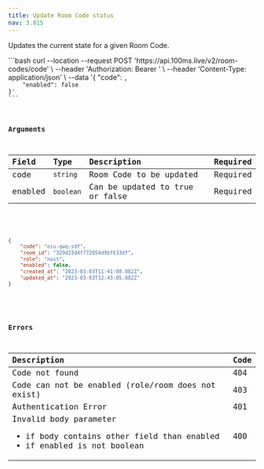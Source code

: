 ```yaml
---
title: Update Room Code status
nav: 3.015
---
```


Updates the current state for a given Room Code.

<PostRequest title="https://api.100ms.live/v2/room-codes/code" />
<Request id="req-comp-0">
```bash
curl --location --request POST 'https://api.100ms.live/v2/room-codes/code' \
--header 'Authorization: Bearer <management_token>' \
--header 'Content-Type: application/json' \
--data '{
    "code": <code>,
    "enabled": false
}'
```
</Request>


### Arguments

| Field   | Type      | Description                     | Required |
| :------ | :-------- | :------------------------------ | :------- |
| code    | `string`  | Room Code to be updated         | Required |
| enabled | `boolean` | Can be updated to true or false | Required |

<ResponseBox id="resp-0" status="200 OK">

```json
{
    "code": "eiu-qwq-sdf",
    "room_id": "329d23d4f772854d9bf633df",
    "role": "host",
    "enabled": false,
    "created_at": "2023-03-03T11:41:08.082Z",
    "updated_at": "2023-03-03T12:43:05.082Z"
}
```

</ResponseBox>
    
   
    
### Errors

| Description                                                                                                            | Code |
| :--------------------------------------------------------------------------------------------------------------------- | :--- |
| Code not found                                                                                                         | 404  |
| Code can not be enabled (role/room does not exist)                                                                     | 403  |
| Authentication Error                                                                                                   | 401  |
| Invalid body parameter <ul><li>if body contains other field than enabled</li> <li> if enabled is not boolean</li></ul> | 400  |
